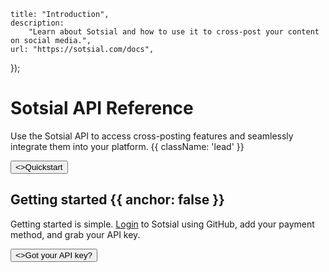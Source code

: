 
	title: "Introduction",
	description:
		"Learn about Sotsial and how to use it to cross-post your content on social media.",
	url: "https://sotsial.com/docs",
});


<HeroPattern />

# Sotsial API Reference

Use the Sotsial API to access cross-posting features and seamlessly integrate them into your platform. {{ className: 'lead' }}

<div className="not-prose mb-16 mt-6 flex gap-3">
  <Button href="/docs/quickstart" arrow="right">
    <>Quickstart</>
  </Button>
</div>

## Getting started {{ anchor: false }}

Getting started is simple. [Login](/continue) to Sotsial using GitHub, add your payment method, and grab your API key.

<div className="not-prose">
  <Button href="/docs/quickstart" variant="text" arrow="right">
    <>Got your API key?</>
  </Button>
</div>